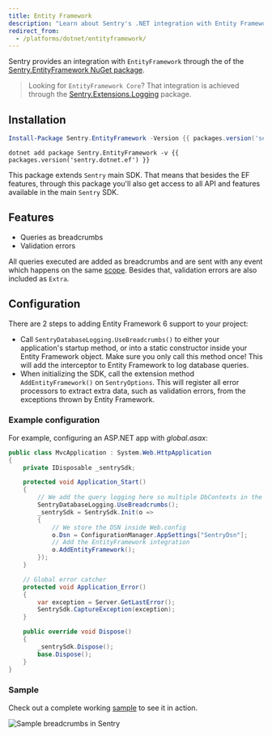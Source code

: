 ```yaml
---
title: Entity Framework
description: "Learn about Sentry's .NET integration with Entity Framework."
redirect_from:
  - /platforms/dotnet/entityframework/
---
```


Sentry provides an integration with `EntityFramework` through the of the [Sentry.EntityFramework NuGet package](https://www.nuget.org/packages/Sentry.EntityFramework).

> Looking for `EntityFramework Core`? That integration is achieved through the [Sentry.Extensions.Logging](/platforms/dotnet/microsoft-extensions-logging/) package.

## Installation

```powershell {tabTitle:"Package Manager"}
Install-Package Sentry.EntityFramework -Version {{ packages.version('sentry.dotnet.ef') }}
```

```shell {tabTitle:".NET Core CLI"}
dotnet add package Sentry.EntityFramework -v {{ packages.version('sentry.dotnet.ef') }}
```

This package extends `Sentry` main SDK. That means that besides the EF features, through this package you'll also get access to all API and features available in the main `Sentry` SDK.

## Features

- Queries as breadcrumbs
- Validation errors

All queries executed are added as breadcrumbs and are sent with any event which happens on the same [scope](enriching-events/scopes/). Besides that, validation errors are also included as `Extra`.

## Configuration

There are 2 steps to adding Entity Framework 6 support to your project:

- Call `SentryDatabaseLogging.UseBreadcrumbs()` to either your application's startup method, or into a static constructor inside your Entity Framework object. Make sure you only call this method once! This will add the interceptor to Entity Framework to log database queries.
- When initializing the SDK, call the extension method `AddEntityFramework()` on `SentryOptions`. This will register all error processors to extract extra data, such as validation errors, from the exceptions thrown by Entity Framework.

### Example configuration

For example, configuring an ASP.NET app with _global.asax_:

```csharp {filename:"global.asax"}
public class MvcApplication : System.Web.HttpApplication
{
    private IDisposable _sentrySdk;

    protected void Application_Start()
    {
        // We add the query logging here so multiple DbContexts in the same project are supported
        SentryDatabaseLogging.UseBreadcrumbs();
        _sentrySdk = SentrySdk.Init(o =>
        {
            // We store the DSN inside Web.config
            o.Dsn = ConfigurationManager.AppSettings["SentryDsn"];
            // Add the EntityFramework integration
            o.AddEntityFramework();
        });
    }

    // Global error catcher
    protected void Application_Error()
    {
        var exception = Server.GetLastError();
        SentrySdk.CaptureException(exception);
    }

    public override void Dispose()
    {
        _sentrySdk.Dispose();
        base.Dispose();
    }
}
```

### Sample

Check out a complete working [sample](https://github.com/getsentry/sentry-dotnet-ef/tree/master/samples/Sentry.Samples.AspNet.Mvc) to see it in action.

![Sample breadcrumbs in Sentry](dotnet-entityframework.png)
